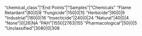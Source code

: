 "chemical_class"|"End Points"|"Samples"|"Chemicals"
"Flame Retardant"|80|0|8
"Fungicide"|150|0|15
"Herbicide"|90|0|9
"Industrial"|160|0|16
"Insecticide"|240|0|24
"Natural"|40|0|4
"None"|0|26|NA
"PAH"|1550|2763|155
"Pharmacological"|50|0|5
"Unclassified"|3080|0|308
